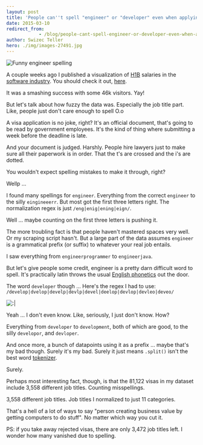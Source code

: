 ```yaml
---
layout: post
title: 'People can''t spell "engineer" or "developer" even when applying for a visa'
date: 2015-03-10
redirect_from: 
            - /blog/people-cant-spell-engineer-or-developer-even-when-applying-for-a-visa/swizec/6660
author: Swizec Teller
hero: ./img/images-27491.jpg
---
```

![Funny engineer spelling](./img/images-27491.jpg)



A couple weeks ago I published a visualization of [H1B](http://en.wikipedia.org/wiki/H-1B_visa "H-1B visa") salaries in the [software industry](http://en.wikipedia.org/wiki/Software_industry "Software industry"). You should check it out, [here](http://swizec.github.io/h1b-software-salaries/#2014-ca-engineer).



It was a smashing success with some 46k visitors. Yay!



But let's talk about how fuzzy the data was. Especially the job title part. Like, people just don't care enough to spell O.o



A visa application is no joke, right? It's an official document, that's going to be read by government employees. It's the kind of thing where submitting a week before the deadline is late.



And your document is judged. Harshly. People hire lawyers just to make sure all their paperwork is in order. That the t's are crossed and the i's are dotted.



You wouldn't expect spelling mistakes to make it through, right?



Wellp ...



I found many spellings for `engineer`. Everything from the correct `engineer` to the silly `eingineeerr`. But most got the first three letters right. The normalization regex is just `/eng|enig|ening|eign/`.



Well ... maybe counting on the first three letters is pushing it.



The more troubling fact is that people haven't mastered spaces very well. Or my scraping script hasn't. But a large part of the data assumes `engineer` is a grammatical prefix (or suffix) to whatever your real job entails.



I saw everything from `engineerprogrammer` to `engineerjava`.



But let's give people some credit, engineer is a pretty darn difficult word to spell. It's practically latin throws the usual [English phonetics](http://en.wikipedia.org/wiki/English_phonology "English phonology") out the door.



The word `developer` though ... Here's the regex I had to use: `/develop|dvelop|develp|devlp|devel|deelop|devlop|devleo|deveo/`



![:\|](./img/images-27490.gif)



Yeah ... I don't even know. Like, seriously, I just don't know. How?



Everything from `developer` to `development`, both of which are good, to the silly `developor`, and `devloper`.



And once more, a bunch of datapoints using it as a prefix ... maybe that's my bad though. Surely it's my bad. Surely it just means `.split()` isn't the best word [tokenizer](http://en.wikipedia.org/wiki/Lexical_analysis "Lexical analysis").



Surely.



Perhaps most interesting fact, though, is that the 81,122 visas in my dataset include 3,558 different job titles. Counting misspellings.



3,558 different job titles. Job titles I normalized to just 11 categories.



That's a hell of a lot of ways to say "person creating business value by getting computers to do stuff". No matter which way you cut it.



PS: if you take away rejected visas, there are only 3,472 job titles left. I wonder how many vanished due to spelling.